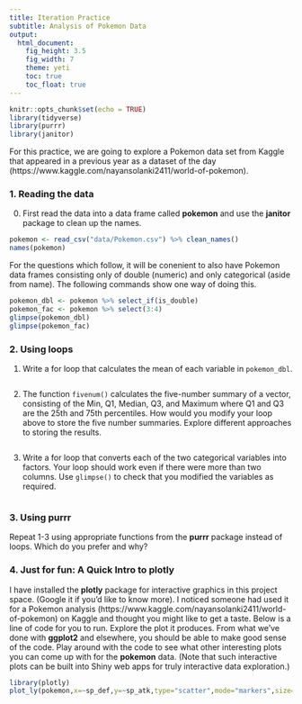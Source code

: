 ```yaml
---
title: Iteration Practice
subtitle: Analysis of Pokemon Data
output: 
  html_document: 
    fig_height: 3.5
    fig_width: 7
    theme: yeti
    toc: true
    toc_float: true
---
```



```r
knitr::opts_chunk$set(echo = TRUE)
library(tidyverse)
library(purrr)  
library(janitor)
```


For this practice, we are going to explore a Pokemon data set from Kaggle that appeared in a previous year as a dataset of the day (https://www.kaggle.com/nayansolanki2411/world-of-pokemon).  

### 1. Reading the data

0. First read the data into a data frame called **pokemon** and use the **janitor** package to clean up the names.    

```r
pokemon <- read_csv("data/Pokemon.csv") %>% clean_names()
names(pokemon)
```

For the questions which follow, it will be conenient to also have Pokemon data frames consisting only of double (numeric) and only categorical (aside from name).  The following commands show one way of doing this.

```r
pokemon_dbl <- pokemon %>% select_if(is_double)
pokemon_fac <- pokemon %>% select(3:4)
glimpse(pokemon_dbl)
glimpse(pokemon_fac)
```


### 2. Using loops 

1. Write a for loop that calculates the mean of each variable in `pokemon_dbl`.  

```r

```


2. The function `fivenum()` calculates the five-number summary of a vector, consisting of the Min, Q1, Median, Q3, and Maximum where Q1 and Q3 are the 25th and 75th percentiles. How would you modify your loop  above to store the five number summaries. Explore different approaches to storing the results.  

```r

```


3. Write a for loop that converts each of the two categorical variables into factors.  Your loop should work even if there were more than two columns.  Use `glimpse()` to check that you modified the variables as required. 

```r

```

### 3. Using purrr  

Repeat 1-3 using appropriate functions from the **purrr** package instead of loops. Which do you prefer and why?  


### 4. Just for fun: A Quick Intro to plotly  

I have installed the **plotly** package for interactive graphics in this project space. (Google it if you'd like to know more). I noticed someone had used it for a Pokemon analysis (https://www.kaggle.com/nayansolanki2411/world-of-pokemon)  on Kaggle and thought you might like to get a taste. Below is a line of code for you to run. Explore the plot it produces. From what we've done with **ggplot2** and elsewhere, you should be able to make good sense of the code. Play around with the code to see what other interesting plots you can come up with for the **pokemon** data.  (Note that such interactive plots can be built into Shiny web apps for truly interactive data exploration.)

```r
library(plotly)
plot_ly(pokemon,x=~sp_def,y=~sp_atk,type="scatter",mode="markers",size=~total,color = ~legendary,text=~name)

```

